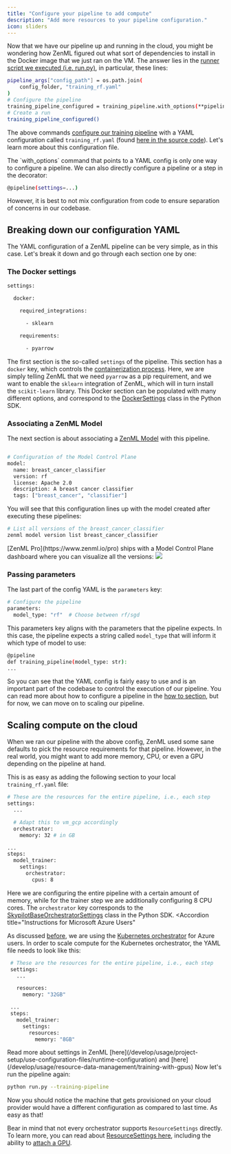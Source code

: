 ```yaml
---
title: "Configure your pipeline to add compute"
description: "Add more resources to your pipeline configuration."
icon: sliders
---
```


Now that we have our pipeline up and running in the cloud, you might be wondering how ZenML figured out what sort of dependencies to install in the Docker image that we just ran on the VM. The answer lies in the [runner script we executed (i.e. run.py)](https://github.com/zenml-io/zenml/blob/main/examples/quickstart/run.py#L215), in particular, these lines:

```Bash
pipeline_args["config_path"] = os.path.join(
    config_folder, "training_rf.yaml"
)
# Configure the pipeline
training_pipeline_configured = training_pipeline.with_options(**pipeline_args)
# Create a run
training_pipeline_configured()
```

The above commands [configure our training pipeline](/develop/user-guide/guides/starter-guide/create-an-ml-pipeline#configure-with-a-yaml-file) with a YAML configuration called `training_rf.yaml` (found [here in the source code](https://github.com/zenml-io/zenml/blob/main/examples/quickstart/configs/training%5Frf.yaml)). Let's learn more about this configuration file.

<Info>
The `with_options` command that points to a YAML config is only one way to configure a pipeline. We can also directly configure a pipeline or a step in the decorator:

```Bash
@pipeline(settings=...)
```

However, it is best to not mix configuration from code to ensure separation of concerns in our codebase.
</Info>

## Breaking down our configuration YAML

The YAML configuration of a ZenML pipeline can be very simple, as in this case. Let's break it down and go through each section one by one:

### The Docker settings

```Bash
settings:

  docker:

    required_integrations:

      - sklearn

    requirements:

      - pyarrow
```

The first section is the so-called `settings` of the pipeline. This section has a `docker` key, which controls the [containerization process](/develop/user-guide/guides/production-guide/cloud-orchestration#orchestrating-pipelines-on-the-cloud). Here, we are simply telling ZenML that we need `pyarrow` as a pip requirement, and we want to enable the `sklearn` integration of ZenML, which will in turn install the `scikit-learn` library. This Docker section can be populated with many different options, and correspond to the [DockerSettings](https://sdkdocs.zenml.io/latest/core%5Fcode%5Fdocs/core-config/#zenml.config.docker%5Fsettings.DockerSettings) class in the Python SDK.

### Associating a ZenML Model

The next section is about associating a [ZenML Model](/develop/user-guide/guides/starter-guide/track-ml-models) with this pipeline.



```Bash

# Configuration of the Model Control Plane
model:
  name: breast_cancer_classifier
  version: rf
  license: Apache 2.0
  description: A breast cancer classifier
  tags: ["breast_cancer", "classifier"]
```

You will see that this configuration lines up with the model created after executing these pipelines:
<Tabs>
  <Tab title="CLI">
```Bash
# List all versions of the breast_cancer_classifier
zenml model version list breast_cancer_classifier
```
  </Tab>
  <Tab title="Dashboard">
[ZenML Pro](https://www.zenml.io/pro) ships with a Model Control Plane dashboard where you can visualize all the versions:
<Frame caption="All model versions listed">
  <img src="/_assets/user-guide/production-guide/Fmcp_model_versions_list.png" />
</Frame>
  </Tab>
</Tabs>

### Passing parameters

The last part of the config YAML is the `parameters` key:

```Bash
# Configure the pipeline
parameters:
  model_type: "rf"  # Choose between rf/sgd
```

This parameters key aligns with the parameters that the pipeline expects. In this case, the pipeline expects a string called `model_type` that will inform it which type of model to use:

```Bash
@pipeline
def training_pipeline(model_type: str):
...
```

So you can see that the YAML config is fairly easy to use and is an important part of the codebase to control the execution of our pipeline. You can read more about how to configure a pipeline in the [how to section](/develop/usage/project-setup/use-configuration-files/what-can-be-configured), but for now, we can move on to scaling our pipeline.

## Scaling compute on the cloud

When we ran our pipeline with the above config, ZenML used some sane defaults to pick the resource requirements for that pipeline. However, in the real world, you might want to add more memory, CPU, or even a GPU depending on the pipeline at hand.

This is as easy as adding the following section to your local `training_rf.yaml` file:

```Bash
# These are the resources for the entire pipeline, i.e., each step
settings:
  ...

  # Adapt this to vm_gcp accordingly
  orchestrator:
    memory: 32 # in GB

...
steps:
  model_trainer:
    settings:
      orchestrator:
        cpus: 8
```

Here we are configuring the entire pipeline with a certain amount of memory, while for the trainer step we are additionally configuring 8 CPU cores. The `orchestrator` key corresponds to the [SkypilotBaseOrchestratorSettings](https://sdkdocs.zenml.io/latest/integration%5Fcode%5Fdocs/integrations-skypilot/#zenml.integrations.skypilot.flavors.skypilot%5Forchestrator%5Fbase%5Fvm%5Fconfig.SkypilotBaseOrchestratorSettings) class in the Python SDK.
<Accordion
  title="Instructions for Microsoft Azure Users"
>
 As discussed [before](/develop/user-guide/guides/production-guide/cloud-orchestration), we are using the [Kubernetes orchestrator](/develop/stack-components/orchestrators/kubernetes) for Azure users. In order to scale compute for the Kubernetes orchestrator, the YAML file needs to look like this:

 ```Bash
  # These are the resources for the entire pipeline, i.e., each step
  settings:
    ...

    resources:
      memory: "32GB"

  ...
  steps:
    model_trainer:
      settings:
        resources:
          memory: "8GB"
```
</Accordion>


<Info>
Read more about settings in ZenML [here](/develop/usage/project-setup/use-configuration-files/runtime-configuration) and [here](/develop/usage/resource-data-management/training-with-gpus)
</Info>
Now let's run the pipeline again:

```Bash
python run.py --training-pipeline
```

Now you should notice the machine that gets provisioned on your cloud provider would have a different configuration as compared to last time. As easy as that!

Bear in mind that not every orchestrator supports `ResourceSettings` directly. To learn more, you can read about [ResourceSettings here](/develop/usage/project-setup/use-configuration-files/runtime-configuration), including the ability to [attach a GPU](/develop/usage/resource-data-management/training-with-gpus#1-specify-a-cuda-enabled-parent-image-in-your-dockersettings).
